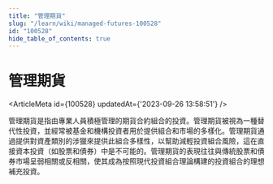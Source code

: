 ```yaml
---
title: "管理期貨"
slug: "/learn/wiki/managed-futures-100528"
id: "100528"
hide_table_of_contents: true
---
```



# 管理期貨

<ArticleMeta id={100528} updatedAt={'2023-09-26 13:58:51'} />
<div className='border-solid border-b border-t-0 my-4 border-[var(--ifm-color-gray-300)]' />

管理期貨是指由專業人員積極管理的期貨合約組合的投資。管理期貨被視為一種替代性投資，並經常被基金和機構投資者用於提供組合和市場的多樣化。管理期貨通過提供對資產類別的涉獵來提供此組合多樣性，以幫助減輕投資組合風險，這在直接資本投資（如股票和債券）中是不可能的。管理期貨的表現往往與傳統股票和債券市場呈弱相關或反相關，使其成為按照現代投資組合理論構建的投資組合的理想補充投資。
